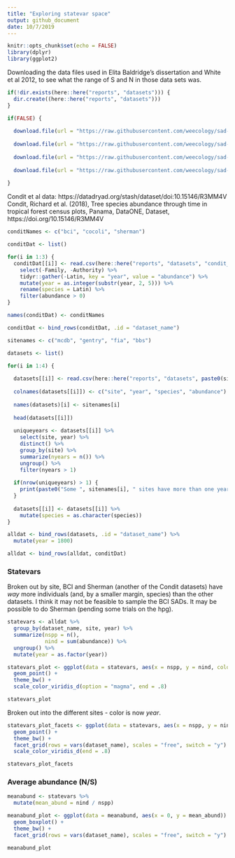 ```yaml
---
title: "Exploring statevar space"
output: github_document
date: 10/7/2019
---
```


```r
knitr::opts_chunk$set(echo = FALSE)
library(dplyr)
library(ggplot2)
```

Downloading the data files used in Elita Baldridge's dissertation and White et al 2012, to see what the range of S and N in those data sets was. 

```r

if(!dir.exists(here::here("reports", "datasets"))) {
  dir.create((here::here("reports", "datasets")))
}

if(FALSE) {
  
  download.file(url = "https://raw.githubusercontent.com/weecology/sad-comparison/master/sad-data/mcdb_spab.csv", destfile = here::here("reports", "datasets", "mcdb_spab.csv"))
  
  download.file(url = "https://raw.githubusercontent.com/weecology/sad-comparison/master/sad-data/bbs_spab.csv", destfile = here::here("reports", "datasets", "bbs_spab.csv"))
  
  download.file(url = "https://raw.githubusercontent.com/weecology/sad-comparison/master/sad-data/gentry_spab.csv", destfile = here::here("reports", "datasets", "gentry_spab.csv"))
  
  download.file(url = "https://raw.githubusercontent.com/weecology/sad-comparison/master/sad-data/fia_spab.csv", destfile = here::here("reports", "datasets", "fia_spab.csv"))
  
}

```

Condit et al data: https://datadryad.org/stash/dataset/doi:10.15146/R3MM4V 
Condit, Richard et al. (2018), Tree species abundance through time in tropical forest census plots, Panama, DataONE, Dataset, https://doi.org/10.15146/R3MM4V


```r

conditNames <- c("bci", "cocoli", "sherman")

conditDat <- list()

for(i in 1:3) {
  conditDat[[i]] <- read.csv(here::here("reports", "datasets", "condit_raw", paste0(conditNames[i], "AbundTable.csv")), stringsAsFactors = F) %>%
    select(-Family, -Authority) %>%
    tidyr::gather(-Latin, key = "year", value = "abundance") %>%
    mutate(year = as.integer(substr(year, 2, 5))) %>%
    rename(species = Latin) %>%
    filter(abundance > 0)
}

names(conditDat) <- conditNames

conditDat <- bind_rows(conditDat, .id = "dataset_name")


```


```r

sitenames <- c("mcdb", "gentry", "fia", "bbs")

datasets <- list()

for(i in 1:4) {
  
  datasets[[i]] <- read.csv(here::here("reports", "datasets", paste0(sitenames[i], "_spab.csv")), header = F,skip =2, stringsAsFactors = F)
  
  colnames(datasets[[i]]) <- c("site", "year", "species", "abundance")
  
  names(datasets)[i] <- sitenames[i]
  
  head(datasets[[i]])
  
  uniqueyears <- datasets[[i]] %>%
    select(site, year) %>%
    distinct() %>%
    group_by(site) %>%
    summarize(nyears = n()) %>%
    ungroup() %>%
    filter(nyears > 1)
  
  if(nrow(uniqueyears) > 1) {
    print(paste0("Some ", sitenames[i], " sites have more than one year"))
  }
  
  datasets[[i]] <- datasets[[i]] %>%
    mutate(species = as.character(species))
}

alldat <- bind_rows(datasets, .id = "dataset_name") %>%
  mutate(year = 1800)

alldat <- bind_rows(alldat, conditDat)

```

### Statevars

Broken out by site, BCI and Sherman (another of the Condit datasets) have *way* more individuals (and, by a smaller margin, species) than the other datasets. I think it may not be feasible to sample the BCI SADs. It may be possible to do Sherman (pending some trials on the hpg).

```r
statevars <- alldat %>%
  group_by(dataset_name, site, year) %>%
  summarize(nspp = n(),
            nind = sum(abundance)) %>%
  ungroup() %>%
  mutate(year = as.factor(year))
```

```r
statevars_plot <- ggplot(data = statevars, aes(x = nspp, y = nind, color = dataset_name)) +
  geom_point() +
  theme_bw() +
  scale_color_viridis_d(option = "magma", end = .8)

statevars_plot
```


Broken out into the different sites - color is now *year*.


```r
statevars_plot_facets <- ggplot(data = statevars, aes(x = nspp, y = nind, color = year)) +
  geom_point() +
  theme_bw() +
  facet_grid(rows = vars(dataset_name), scales = "free", switch = "y") +
  scale_color_viridis_d(end = .8)

statevars_plot_facets

```

### Average abundance (N/S)

```r

meanabund <- statevars %>%
  mutate(mean_abund = nind / nspp) 

meanabund_plot <- ggplot(data = meanabund, aes(x = 0, y = mean_abund)) +
  geom_boxplot() +
  theme_bw() +
  facet_grid(rows = vars(dataset_name), scales = "free", switch = "y")

meanabund_plot

```